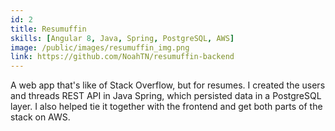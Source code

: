 ```yaml
---
id: 2
title: Resumuffin
skills: [Angular 8, Java, Spring, PostgreSQL, AWS]
image: /public/images/resumuffin_img.png
link: https://github.com/NoahTN/resumuffin-backend
---
```


A web app that's like of Stack Overflow, but for resumes. 
I created the users and threads REST API in Java Spring, which persisted data in a PostgreSQL layer.
I also helped tie it together with the frontend and get both parts of the stack on AWS.


